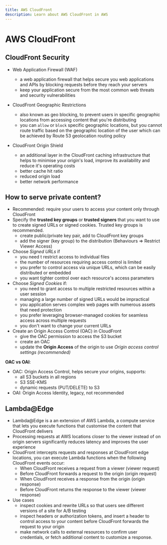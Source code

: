 ```yaml
---
title: AWS CloudFront
description: Learn about AWS CloudFront in AWS
---
```


# AWS CloudFront

## CloudFront Security

- Web Application Firewall (WAF)
  - a web application firewall that helps secure you web applications and APIs by blocking requests before they reach your servers
  - keep your application secure from the most common web threats and security vulnerabilities

- CloudFront Geographic Restrictions
  - also known as geo blocking, to prevent users in specific geographic locations from accessing content that you're distributing
  - you can `allow` or `block` specific geographic locations, but you cannot route traffic based on the geographic location of the user which can be achieved by Route 53 geolocation routing policy
- CloudFront Origin Shield
	- an additional layer in the CloudFront caching infrastructure that helps to minimise your origin's load, improve its availability and reduce it's operating costs
	- better cache hit ratio
	- reduced origin load
	- better network performance

## How to serve private content?

- Recommended: require your users to access your content only through CloudFront
- Specify the **trusted key groups** or **trusted signers** that you want to use to create signed URLs or signed cookies. Trusted key groups is recommended.
	- create public/private key pair, add to CloudFront key groups
	- add the signer (key group) to the distribution (Behaviours => Restrict Viewer Access)
- Choose *Signed URLs* if
    - you need t restrict access to individual files
    - the number of resources requiring access control is limited
    - you prefer to control access via unique URLs, which can be easily distributed or embedded
    - you want tighter control over each resource's access parameters
- Choose *Signed Cookies* if:
    - you need to grant access to multiple restricted resources within a user session
    - managing a large number of signed URLs would be impractical
    - you application serves complex web pages with numerous assets that need protection
    - you prefer leveraging browser-managed cookies for seamless access across multiple requests
    - you don't want to change your current URLs
- Create an Origin Access Control (OAC) in CloudFront
	- give the OAC permission to access the S3 bucket
	- create an OAC
	- update the **Origin Access** of the origin to use *Origin access control settings (recommended)*

**OAC vs OAI**:
- OAC: Origin Access Control, helps secure your origins, supports:
  - all S3 buckets in all regions
  - S3 SSE-KMS
  - dynamic requests (PUT/DELETE) to S3
- OAI: Origin Access Identity, legacy, not recommended

## Lambda@Edge

- Lambda@Edge is a an extension of AWS Lambda, a compute service that lets you execute functions that customise the content that CloudFront delivers
- Processing requests at AWS locations closer to the viewer instead of on origin servers significantly reduces latency and improves the user experience
- CloudFront intercepts requests and responses at CloudFront edge locations, you can execute Lambda functions when the following CloudFront events occur:
    - When CloudFront receives a request from a viewer (viewer request)
    - Before CloudFront forwards a request to the origin (origin request)
    - When CloudFront receives a response from the origin (origin response)
    - Before CloudFront returns the response to the viewer (viewer response)
- Use cases
    - inspect cookies and rewrite URLs so that users see different versions of a site for A/B testing
    - inspect headers or authorization tokens, and insert a header to control access to your content before CloudFront forwards the request to your origin
    - make network calls to external resources to confirm user credentials, or fetch additional content to customize a response.
